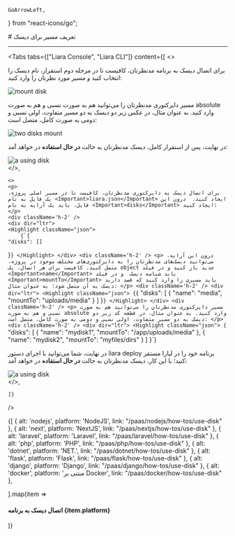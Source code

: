     GoArrowLeft,
} from "react-icons/go";


<Layout>
<Head>
<title>مستندات تعریف مسیر برای دیسک‌ - لیارا</title>
</Head>
# تعریف مسیر برای دیسک

<hr className="mb-2" />
       
<Tabs 
    tabs={["Liara Console", "Liara CLI"]} 
    content={[
    <>
    <p>
        برای اتصال دیسک به برنامه مدنظرتان، کافیست تا در مرحله دوم استقرار، نام دیسک را انتخاب کنید و مسیر مورد نظرتان را وارد کنید:
    </p>
    <div className="h-4" />
    <img src="https://files.liara.ir/liara/docs/step-2-mount-disk.png" alt="mount disk"/>
    <div className="h-4" />
    <p>
    مسیر دایرکتوری مدنظرتان را می‌توانید هم به صورت نسبی و هم به صورت absolute وارد کنید. به عنوان مثال، در عکس زیر دو دیسک به دو مسیر متفاوت، اولی نسبی و دومی به صورت کامل، متصل است:
    </p>
    <div className="h-4" />
    <img src="https://files.liara.ir/liara/docs/two-disks-console.png" alt="two disks mount"/>
    <div className="h-4" />
    <p>
    در نهایت، پس از استقرار کامل، دیسک مدنظرتان به حالت <b>در حال استفاده</b> در خواهد آمد:
    </p>
    <div className="h-4" />
    <img src="https://files.liara.ir/liara/docs/a-using-disk.png" alt="a using disk"/>
    <div className="h-4" />
    </>,
    
    <>
    <p>
    برای اتصال دیسک به دایرکتوری مدنظرتان، کافیست تا در مسیر اصلی پروژه، یک فایل به نام <Important>liara.json</Important> ایجاد کنید.  درون این فایل، باید یک آرایه به نام <Important>disks</Important> ایجاد کنید:
    </p>
    <div className='h-2' />
    <div dir="ltr">
    <Highlight className="json">
        {`{
    "disks": []
}`}
    </Highlight>
    </div>
    <div className='h-2' />
    <p>
    درون این آرایه، می‌توانید دیسک‌های مدنظرتان را به دایرکتوری‌های مختلف موجود در پروژه، متصل کنید. کافیست برای هر اتصال، یک object جدید باز کنید و در فیلد <Important>name</Important> باید شناسه دیسک  و در فیلد <Important>mountTo</Important> باید مسیری را وارد کنید که قصد دارید دیسک به آن متصل شود؛ به عنوان مثال:
    </p>
    <div className='h-2' />
    <div dir="ltr">
    <Highlight className="json">
        {`{
    "disks": [
        {
            "name": "media",
            "mountTo": "uploads/media"
        }
    ]
}`}
    </Highlight>
    </div>
    <div className='h-2' />
    <p>
    مسیر دایرکتوری مدنظرتان را می‌توانید هم به صورت نسبی و هم به صورت absolute وارد کنید. به عنوان مثال، در قطعه کد زیر دو دیسک به دو مسیر متفاوت، اولی نسبی و دومی به صورت کامل، متصل است:
    </p>
    <div className='h-2' />
    <div dir="ltr">
    <Highlight className="json">
        {`    "disks": [
        {
            "name": "mydisk1",
            "mountTo": "/app/uploads/media"
        },
        {
            "name": "mydisk2",
            "mountTo": "myfiles/dirs"
        }
    ]
}`}
    </Highlight>
    </div>
    <div className='h-2' />
    <p>
    در نهایت، شما می‌توانید با اجرای دستور <Important>liara deploy</Important> برنامه خود را در لیارا مستقر کنید؛ با این کار، دیسک مدنظرتان به حالت <b>در حال استفاده</b> در خواهد آمد:
    </p>
    <div className="h-4" />
    <img src="https://files.liara.ir/liara/docs/a-using-disk.png" alt="a using disk"/>
    <div className="h-4" />
    </>,

    ]} 
/>
<Section id="see-also" title="همچنین بخوانید:" />
<div className="grid md:grid-cols-2 gap-4">
            {[
    { alt: 'nodejs', platform: 'NodeJS', link: "/paas/nodejs/how-tos/use-disk" },
    { alt: 'next', platform: 'NextJS', link: "/paas/nextjs/how-tos/use-disk" },
    { alt: 'laravel', platform: 'Laravel', link: "/paas/laravel/how-tos/use-disk" },
    { alt: 'php', platform: 'PHP', link: "/paas/php/how-tos/use-disk" },
    { alt: 'dotnet', platform: 'NET.', link: "/paas/dotnet/how-tos/use-disk" },
    { alt: 'flask', platform: 'Flask', link: "/paas/flask/how-tos/use-disk" },
    { alt: 'django', platform: 'Django', link: "/paas/django/how-tos/use-disk" },
    { alt: 'docker', platform: 'مبتنی بر Docker', link: "/paas/docker/how-tos/use-disk" },
    
  ].map(item =>
              <Link href={item.link}>
                <Card className="flex cursor-pointer w-full items-center justify-between">
                  <div className="flex items-center gap-3">
                    <div className="w-[40px] p-1  bg-[#333] rounded-lg">
                      <PlatformIcon platform={item.alt} />
                    </div>
                    <h4>
                      اتصال دیسک به برنامه  {item.platform}
                    </h4>
                  </div>
                  <GoArrowLeft className="ml-1" />
                </Card>
              </Link>
            )}
          </div>

</Layout>